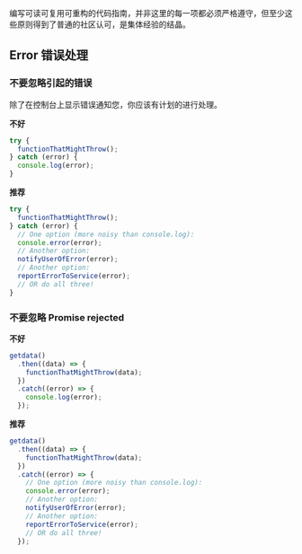 
<Meta title="编程指南/错误处理" />

编写可读可复用可重构的代码指南，并非这里的每一项都必须严格遵守，但至少这些原则得到了普通的社区认可，是集体经验的结晶。

## **Error 错误处理**

### 不要忽略引起的错误

除了在控制台上显示错误通知您，你应该有计划的进行处理。

**不好**

```javascript
try {
  functionThatMightThrow();
} catch (error) {
  console.log(error);
}
```

**推荐**

```javascript
try {
  functionThatMightThrow();
} catch (error) {
  // One option (more noisy than console.log):
  console.error(error);
  // Another option:
  notifyUserOfError(error);
  // Another option:
  reportErrorToService(error);
  // OR do all three!
}
```

### 不要忽略 Promise rejected

**不好**

```javascript
getdata()
  .then((data) => {
    functionThatMightThrow(data);
  })
  .catch((error) => {
    console.log(error);
  });
```

**推荐**

```javascript
getdata()
  .then((data) => {
    functionThatMightThrow(data);
  })
  .catch((error) => {
    // One option (more noisy than console.log):
    console.error(error);
    // Another option:
    notifyUserOfError(error);
    // Another option:
    reportErrorToService(error);
    // OR do all three!
  });
```
